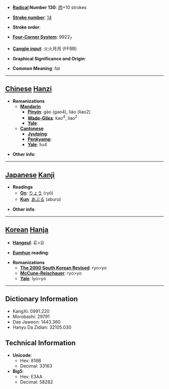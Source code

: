 * '''[[Wiktionary:Chinese radical index| Radical]] Number 130''': [[Wiktionary:Chinese radical index 肉|肉]]+10 strokes

* '''[[Wiktionary:Chinese total strokes index|Stroke number]]''': [[Wiktionary:Chinese total strokes index 14|14]]

* '''Stroke order''': 

* '''[[Wiktionary:Chinese four corner index|Four-Corner System]]''': 9922<sub>7</sub>

* '''[[Wiktionary:Chinese Cangjie index|Cangjie input]]''': 火火月月 (FFBB)

* '''Graphical Significance and Origin''': 

* '''Common Meaning''': fat

----

== [[Chinese]] [[Hanzi]] ==

* '''Romanizations'''
** '''[[Mandarin]]'''
*** '''[[Pinyin]]''': gào (gao4), liáo (liao2)
*** '''[[Wade-Giles]]''': kao<sup>4</sup>, liao<sup>2</sup>
*** '''[[Yale]]''': 
** '''[[Cantonese]]'''
*** '''[[Jyutping]]''':
*** '''[[Penkyamp]]''': 
*** '''[[Yale]]''': liu4

* '''Other info''': 

----

== [[Japanese]] [[Kanji]] ==

* '''Readings'''
** '''[[On]]''': [[りょう]] (ryō)
** '''[[Kun]]''': [[あぶる]] (aburu)

* '''Other info''':  

----

== [[Korean]] [[Hanja]] ==

* '''[[Hangeul]]''': 료>요

* '''[[Eumhun]] reading''': 

* '''Romanizations'''
** '''[[The 2000 South Korean Revised Romanization|The 2000 South Korean Revised]]''': ryo>yo
** '''[[McCune-Reischauer]]''': ryo>yo
** '''[[Yale]]''': lyo>yo

----

== Dictionary Information ==

* KangXi: 0991.220
* Morobashi: 29791
* Dae Jaweon: 1443.360
* Hanyu Da Zidian: 32105.030

== Technical Information ==

* '''Unicode''':
** Hex: 818B
** Decimal: 33163
* '''Big5''':
** Hex: E3AA
** Decimal: 58282